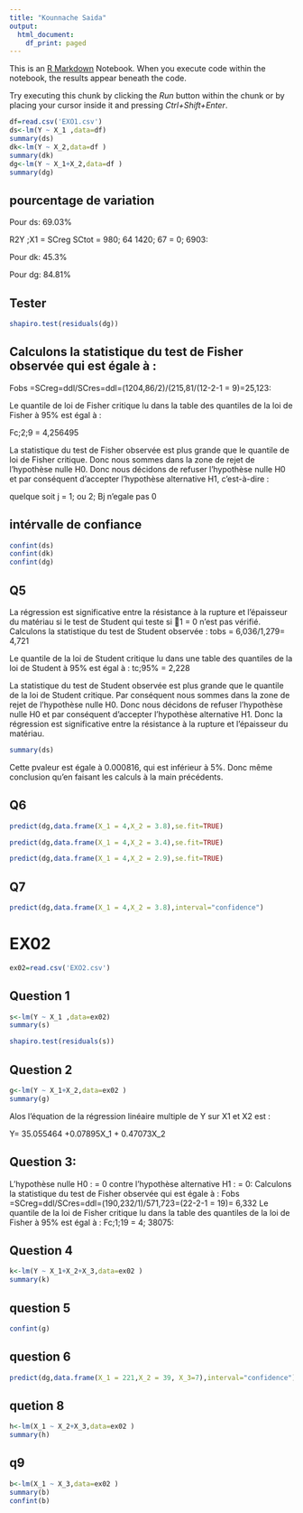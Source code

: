 ---
title: "Kounnache Saida"
output:
  html_document:
    df_print: paged
---

This is an [R Markdown](http://rmarkdown.rstudio.com) Notebook. When you execute code within the notebook, the results appear beneath the code. 

Try executing this chunk by clicking the *Run* button within the chunk or by placing your cursor inside it and pressing *Ctrl+Shift+Enter*. 

```{r}
df=read.csv('EXO1.csv')
ds<-lm(Y ~ X_1 ,data=df)
summary(ds)
dk<-lm(Y ~ X_2,data=df )
summary(dk)
dg<-lm(Y ~ X_1+X_2,data=df )
summary(dg)
```
## pourcentage de variation
Pour ds:
69.03%


R2Y
;X1 =
SCreg
SCtot
=
980; 64
1420; 67
= 0; 6903:


Pour dk:
45.3%


Pour dg:
84.81%

## Tester
```{r}
shapiro.test(residuals(dg))
```
## Calculons la statistique du test de Fisher observée qui est égale à :
Fobs =SCreg=ddl/SCres=ddl=(1204,86/2)/(215,81/(12-2-1 = 9)=25,123:

Le quantile de loi de Fisher critique lu dans la table des quantiles de la loi de
Fisher à 95% est égal à :

Fc;2;9 = 4,256495

La statistique du test de Fisher observée est plus grande que le quantile
de loi de Fisher critique. Donc nous sommes dans la zone de rejet de l’hypothèse
nulle H0. Donc nous décidons de refuser l’hypothèse nulle H0 et par conséquent
d’accepter l’hypothèse alternative H1, c’est-à-dire :

quelque soit j = 1; ou 2; Bj n'egale pas 0

## intérvalle de confiance
```{r}
confint(ds)
confint(dk)
confint(dg)
```
## Q5
La régression est significative entre la résistance à la rupture et l’épaisseur
du matériau si le test de Student qui teste si 1 = 0 n’est pas vérifié.
Calculons la statistique du test de Student observée :
tobs = 6,036/1,279= 4,721

Le quantile de la loi de Student critique lu dans une table des quantiles de la loi de Student à 95% est égal à :
               tc;95% = 2,228

La statistique du test de Student observée est plus grande que le quantile de
la loi de Student critique. Par conséquent nous sommes dans la zone de rejet
de l’hypothèse nulle H0. Donc nous décidons de refuser l’hypothèse nulle H0 et
par conséquent d’accepter l’hypothèse alternative H1. Donc la régression est
significative entre la résistance à la rupture et l’épaisseur du matériau.
```{r}
summary(ds)
```
Cette pvaleur est égale à 0.000816, qui est inférieur à 5%. Donc même conclusion
qu’en faisant les calculs à la main précédents.

## Q6
```{r}
predict(dg,data.frame(X_1 = 4,X_2 = 3.8),se.fit=TRUE)
```
```{r}
predict(dg,data.frame(X_1 = 4,X_2 = 3.4),se.fit=TRUE)
```
```{r}
predict(dg,data.frame(X_1 = 4,X_2 = 2.9),se.fit=TRUE)
```
## Q7
```{r}
predict(dg,data.frame(X_1 = 4,X_2 = 3.8),interval="confidence")
```
# EX02
```{r}
ex02=read.csv('EXO2.csv')
```
## Question 1
```{r}
s<-lm(Y ~ X_1 ,data=ex02)
summary(s)
```
```{r}
shapiro.test(residuals(s))
```
## Question 2
```{r}
g<-lm(Y ~ X_1+X_2,data=ex02 )
summary(g)
```
Alos l’équation de la régression linéaire multiple de Y sur X1 et X2 est :

Y= 35.055464 +0.07895\times X_1 + 0.47073\times X_2

## Question 3:

L’hypothèse nulle
H0 :  = 0
contre l’hypothèse alternative
H1 : = 0:
Calculons la statistique du test de Fisher observée qui est égale à :
Fobs =SCreg=ddl/SCres=ddl=(190,232/1)/571,723=(22-2-1 = 19)= 6,332
Le quantile de la loi de Fisher critique lu dans la table des quantiles de la loi de
Fisher à 95% est égal à :
Fc;1;19 = 4; 38075:

## Question 4
```{r}
k<-lm(Y ~ X_1+X_2+X_3,data=ex02 )
summary(k)
```
## question 5
```{r}
confint(g)
```
## question 6
```{r}
predict(dg,data.frame(X_1 = 221,X_2 = 39, X_3=7),interval="confidence")
```
## quetion 8
```{r}
h<-lm(X_1 ~ X_2+X_3,data=ex02 )
summary(h)
```

## q9
```{r}
b<-lm(X_1 ~ X_3,data=ex02 )
summary(b)
confint(b)
```

